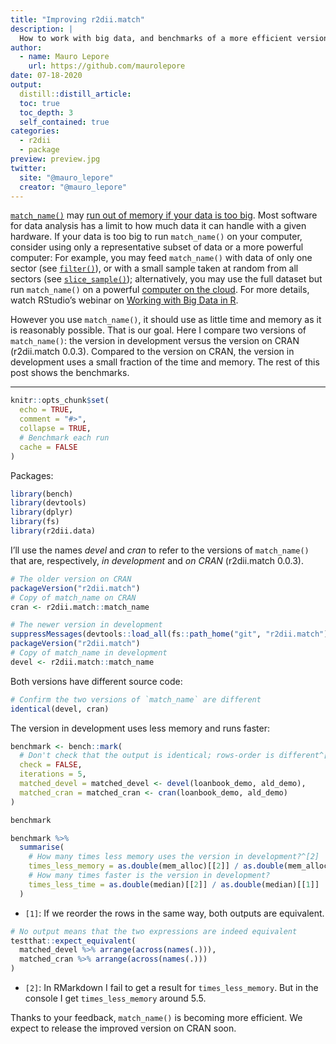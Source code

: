 ```yaml
---
title: "Improving r2dii.match"
description: |
  How to work with big data, and benchmarks of a more efficient version of `match_name()`
author:
  - name: Mauro Lepore
    url: https://github.com/maurolepore
date: 07-18-2020
output: 
  distill::distill_article:
  toc: true
  toc_depth: 3
  self_contained: true
categories:
  - r2dii
  - package
preview: preview.jpg
twitter:
  site: "@mauro_lepore"
  creator: "@mauro_lepore"
---
```


[`match_name()`](https://2degreesinvesting.github.io/r2dii.match/reference/match_name.html) may [run out of memory if your data is too big](https://github.com/2DegreesInvesting/r2dii.match/issues/214). Most software for data analysis has a limit to how much data it can handle with a given hardware. If your data is too big to run `match_name()` on your computer, consider using only a representative subset of data or a more powerful computer: For example, you may feed `match_name()` with data of only one sector (see [`filter()`](https://dplyr.tidyverse.org/reference/filter.html)), or with a small sample taken at random from all sectors (see [`slice_sample()`](https://dplyr.tidyverse.org/reference/slice.html));
alternatively, you may use the full dataset but run `match_name()` on a powerful [computer on the cloud](https://en.wikipedia.org/wiki/Cloud_computing#:~:text=Cloud%20computing%20is%20the%20on,many%20users%20over%20the%20Internet.). For more details, watch RStudio's webinar on [Working with Big Data in R](https://rstudio.com/resources/webinars/working-with-big-data-in-r/). 

However you use `match_name()`, it should use as little time and memory as it is reasonably possible. That is our goal. Here I compare two versions of `match_name()`: the version in development versus the version on CRAN (r2dii.match 0.0.3). Compared to the version on CRAN, the version in development uses a small fraction of the time and memory. The rest of this post shows the benchmarks.

***

```r
knitr::opts_chunk$set(
  echo = TRUE,
  comment = "#>",
  collapse = TRUE,
  # Benchmark each run
  cache = FALSE
)
```

Packages:

```r
library(bench)
library(devtools)
library(dplyr)
library(fs)
library(r2dii.data)
```

I'll use the names _devel_ and _cran_ to refer to the versions of `match_name()` that are, respectively, _in development_ and _on CRAN_ (r2dii.match 0.0.3).

```r
# The older version on CRAN
packageVersion("r2dii.match")
# Copy of match_name on CRAN
cran <- r2dii.match::match_name

# The newer version in development
suppressMessages(devtools::load_all(fs::path_home("git", "r2dii.match")))
packageVersion("r2dii.match")
# Copy of match_name in development
devel <- r2dii.match::match_name
```

Both versions have different source code:

```r
# Confirm the two versions of `match_name` are different
identical(devel, cran)
```

The version in development uses less memory and runs faster:

```r
benchmark <- bench::mark(
  # Don't check that the output is identical; rows-order is different^[1]
  check = FALSE,
  iterations = 5,
  matched_devel = matched_devel <- devel(loanbook_demo, ald_demo),
  matched_cran = matched_cran <- cran(loanbook_demo, ald_demo)
)

benchmark

benchmark %>%
  summarise(
    # How many times less memory uses the version in development?^[2]
    times_less_memory = as.double(mem_alloc)[[2]] / as.double(mem_alloc)[[1]],
    # How many times faster is the version in development?
    times_less_time = as.double(median)[[2]] / as.double(median)[[1]]
  )
```

* `[1]`: If we reorder the rows in the same way, both outputs are equivalent.

```r
# No output means that the two expressions are indeed equivalent
testthat::expect_equivalent(
  matched_devel %>% arrange(across(names(.))),
  matched_cran %>% arrange(across(names(.)))
)
```

* `[2]`: In RMarkdown I fail to get a result for `times_less_memory`. But in the console I get `times_less_memory` around 5.5.

Thanks to your feedback, `match_name()` is becoming more efficient. We expect to release the improved version on CRAN soon.
